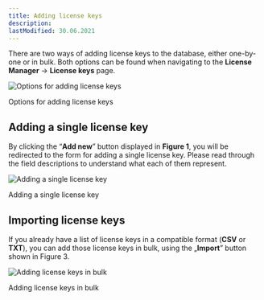 ```yaml
---
title: Adding license keys
description:
lastModified: 30.06.2021
---
```


There are two ways of adding license keys to the database, either one-by-one or
in bulk. Both options can be found when navigating to the **License Manager**
→ **License keys** page.

![Options for adding license keys](/images/docs/license-keys/adding-license-keys/options-for-adding-license-keys.png)
<p className={"image-desc"}>Options for adding license keys</p>

## Adding a single license key

By clicking the “**Add new**” button displayed in **Figure 1**, you will be
redirected to the form for adding a single license key. Please read through the
field descriptions to understand what each of them represent.

![Adding a single license key](/images/docs/license-keys/adding-license-keys/adding-a-single-license-key.png)
<p className={"image-desc"}>Adding a single license key</p>

## Importing license keys

If you already have a list of license keys in a compatible format (**CSV** or
**TXT**), you can add those license keys in bulk, using the „**Import**” button
shown in Figure 3.

![Adding license keys in bulk](/images/docs/license-keys/adding-license-keys/adding-license-keys-in-bulk.png)
<p className={"image-desc"}>Adding license keys in bulk</p>

